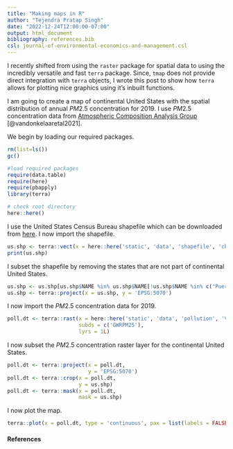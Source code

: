 ```yaml
---
title: "Making maps in R"
author: "Tejendra Pratap Singh"
date: "2022-12-24T12:00:00-07:00"
output: html_document
bibliography: references.bib
csl: journal-of-environmental-economics-and-management.csl
---
```


I recently shifted from using the `raster` package for spatial data to using the incredibly versatile and fast `terra` package. Since, `tmap` does not provide direct integration with `terra` objects, I wrote this post to show how `terra` allows for plotting nice graphics using it's inbuilt functions.

I am going to create a map of continental United States with the spatial distribution of annual $PM2.5$ concentration for 2019. I use $PM2.5$ concentration data from [Atmospheric Composition Analysis Group](https://sites.wustl.edu/acag/datasets/surface-pm2-5/) [@vandonkelaaretal2021].

We begin by loading our required packages.
```r
rm(list=ls())
gc()

#load required packages
require(data.table)
require(here)
require(pbapply) 
library(terra)

# check root directory
here::here()
```
I use the United States Census Bureau shapefile which can be downloaded from [here](https://www2.census.gov/geo/tiger/GENZ2018/shp/cb_2018_us_state_500k.zip). I now import the shapefile.

```r
us.shp <- terra::vect(x = here::here('static', 'data', 'shapefile', 'cb_2018_us_state_500k', 'cb_2018_us_state_500k.shp'))
print(us.shp)
```
I subset the shapefile by removing the states that are not part of continental United States.
```r
us.shp <- us.shp[us.shp$NAME %in% us.shp$NAME[!us.shp$NAME %in% c("Puerto Rico", "American Samoa", "United States Virgin Islands", "Hawaii", "Guam", "Commonwealth of the Northern Mariana Islands", "Alaska")],]
us.shp <- terra::project(x = us.shp, y = 'EPSG:5070')
```
I now import the $PM2.5$ concentration data for 2019.
```r
poll.dt <- terra::rast(x = here::here('static', 'data', 'pollution', 'V5GL03.HybridPM25.NorthAmerica.201901-201912.nc'),
                       subds = c('GWRPM25'),
                       lyrs = 1L)
```

I now subset the $PM2.5$ concentration raster layer for the continental United States.
```r
poll.dt <- terra::project(x = poll.dt,
                          y = 'EPSG:5070')
poll.dt <- terra::crop(x = poll.dt,
                       y = us.shp)
poll.dt <- terra::mask(x = poll.dt,
                       mask = us.shp)
```

I now plot the map.
```r
terra::plot(x = poll.dt, type = 'continuous', pax = list(labels = FALSE, tick = FALSE), maxcell = 300000000000000000)
```

#### References
